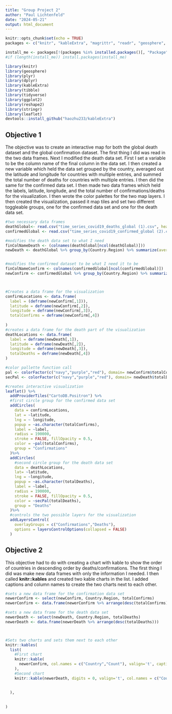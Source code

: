 ```yaml
---
title: "Group Project 2"
author: "Paul Lichtenfeld"
date: "2024-05-21"
output: html_document
---
```


```r
knitr::opts_chunk$set(echo = TRUE)
packages <- c("knitr", "kableExtra", "magrittr", "readr", "geosphere", "plyr", "dplyr", "kable", "tidyverse", "tibble", "ggplot2","reshape2","stringr","leaflet")

install_me <- packages[!(packages %in% installed.packages()[, "Package"])]
#if (length(install_me)) install.packages(install_me)

library(knitr)
library(geosphere)
library(plyr)
library(dplyr)
library(kableExtra)
library(tibble)
library(tidyverse)
library(ggplot2)
library(reshape2)
library(stringr)
library(leaflet)
devtools::install_github("haozhu233/kableExtra")
```

## Objective 1 
The objective was to create an interactive map for both the global death dataset and the global confirmation dataset. The first thing I did was read in the two data frames. Next I modified the death data set. First I set a variable to be the column name of the final column in the data set. I then created a new variable which held the data set grouped by the country, averaged out the latitude and longitude for countries with multiple entries, and summed the total number of deaths for countries with multiple entries. I then did the same for the confirmed data set. I then made two data frames which held the labels, latitude, longitude, and the total number of confirmations/deaths for the visualization. I then wrote the color palettes for the two map layers. I then created the visualization, passed it map tiles and set two different toggleable groups, one for the confirmed data set and one for the death data set. 

```r
#two necessary data frames
deathGlobal<- read.csv("time_series_covid19_deaths_global (1).csv", header = TRUE)
confirmedGlobal <- read.csv("time_series_covid19_confirmed_global (2).csv", header = TRUE)

#modifies the death data set to what I need 
finColNameDeath <- (colnames(deathGlobal[ncol(deathGlobal)]))
newDeath <- deathGlobal %>% group_by(Country.Region) %>% summarize(averageLat=mean(Lat, na.rm=TRUE), averageLong=(mean(Long,na.rm = TRUE)), totalDeaths=sum(.data[[finColNameDeath]]))


#modifies the confirmed dataset to be what I need it to be 
finColNameConfirm <- colnames(confirmedGlobal[ncol(confirmedGlobal)])
newConfirm <- confirmedGlobal %>% group_by(Country.Region) %>% summarize(averageLat=mean(Lat,na.rm = TRUE),averageLong=mean(Long,na.rm = TRUE),totalConfirms=sum(.data[[finColNameConfirm]]))



#Creates a data frame for the visualization 
confirmLocations <- data.frame(
  label = (deframe(newConfirm[,1])),
  latitude = deframe(newConfirm[,2]),
  longitude = deframe(newConfirm[,3]),
  totalConfirms = deframe(newConfirm[,4])
  
)
#creates a data frame for the death part of the visualization 
deathLocations <- data.frame(
  label = deframe(newDeath[,1]),
  latitude = deframe(newDeath[,2]),
  longitude = deframe(newDeath[,3]),
  totalDeaths = deframe(newDeath[,4])
)

#color pallette function call 
pal <- colorFactor(c("navy","purple","red"), domain= newConfirm$totalConfirms)
secPal <- colorFactor(c("navy","purple","red"), domain= newDeath$totalDeaths)

#creates interactive visualization 
leaflet() %>% 
  addProviderTiles("CartoDB.Positron") %>%
  #first circle group for the confirmed data set 
  addCircles(
    data = confirmLocations,
    lat = ~latitude,
    lng = ~ longitude,
    popup = ~as.character(totalConfirms),
    label = ~label,
    radius = 190000,
    stroke = FALSE, fillOpacity = 0.5, 
    color = ~pal(totalConfirms),
    group = "Confirmations"
  )%>%
  addCircles(
    #second circle group for the death data set 
    data = deathLocations,
    lat= ~latitude,
    lng = ~longitude,
    popup = ~as.character(totalDeaths),
    label = ~label, 
    radius = 190000,
    stroke = FALSE, fillOpacity = 0.5, 
    color = ~secPal(totalDeaths),
    group = "Deaths"
  )%>%
  #controls the two possible layers for the visualization
  addLayersControl(
    overlayGroups = c("Confirmations","Deaths"),
    options = layersControlOptions(collapsed = FALSE)
  )

```

## Objective 2 

This objective had to do with creating a chart with kable to show the order of countries in descending order by deaths/confirmations. The first thing I did was make new data frames with only the information I needed. I then called **knitr::kables** and created two kable charts in the list. I added captions and column names to create the two charts next to each other. 
```r
#sets a new data frame for the confirmation data set 
newerConfirm <- select(newConfirm, Country.Region, totalConfirms)
newerConfirm <- data.frame(newerConfirm %>% arrange(desc(totalConfirms)))

#sets a new data frame for the death data set
newerDeath <- select(newDeath, Country.Region, totalDeaths)
newerDeath <- data.frame(newerDeath %>% arrange(desc(totalDeaths)))



#Sets two charts and sets them next to each other
knitr::kables(
  list(
    #First chart
    knitr::kable(
      newerConfirm, col.names = c("Country","Count"), valign='t', caption = "Confirms"
    ),
    #Second chart
    knitr::kable(newerDeath, digits = 0, valign='t', col.names = c("Country","Count"), caption = "Death")
    
    
  ),
  
 
)


```

